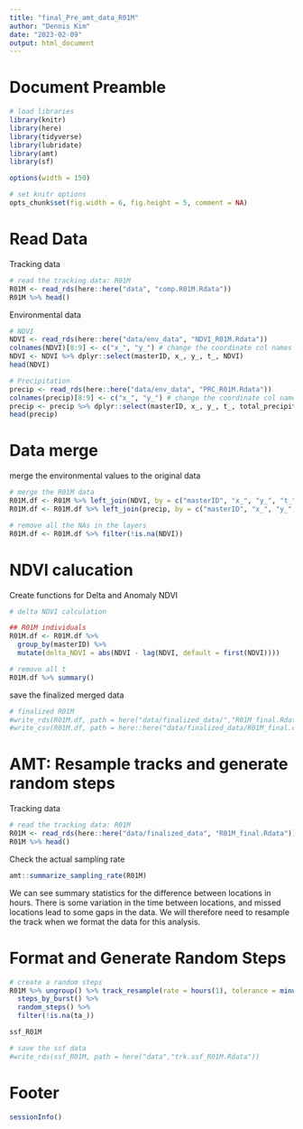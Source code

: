 ---
title: "final_Pre_amt_data_R01M"
author: "Dennis Kim"
date: "2023-02-09"
output: html_document
---

# Document Preamble 
```{r preamble, message=FALSE, warning=FALSE}
# load libraries
library(knitr)
library(here)
library(tidyverse)
library(lubridate)
library(amt)
library(sf)

options(width = 150)

# set knitr options 
opts_chunk$set(fig.width = 6, fig.height = 5, comment = NA)
```

# Read Data

Tracking data
```{r read data}
# read the tracking data: R01M
R01M <- read_rds(here::here("data", "comp.R01M.Rdata"))
R01M %>% head()
```

Environmental data 
```{r env layers}
# NDVI
NDVI <- read_rds(here::here("data/env_data", "NDVI_R01M.Rdata"))
colnames(NDVI)[8:9] <- c("x_", "y_") # change the coordinate col names to match with the original data
NDVI <- NDVI %>% dplyr::select(masterID, x_, y_, t_, NDVI)
head(NDVI)

# Precipitation
precip <- read_rds(here::here("data/env_data", "PRC_R01M.Rdata"))
colnames(precip)[8:9] <- c("x_", "y_") # change the coordinate col names to match with the original data
precip <- precip %>% dplyr::select(masterID, x_, y_, t_, total_precipitation)
head(precip)
```

# Data merge 

merge the environmental values to the original data
```{r data merge}
# merge the R01M data
R01M.df <- R01M %>% left_join(NDVI, by = c("masterID", "x_", "y_", "t_")) # NDVI 
R01M.df <- R01M.df %>% left_join(precip, by = c("masterID", "x_", "y_", "t_")) # total precipitation 

# remove all the NAs in the layers 
R01M.df <- R01M.df %>% filter(!is.na(NDVI))
```

# NDVI calucation

Create functions for Delta and Anomaly NDVI 
```{r delta ndvi}
# delta NDVI calculation

## R01M individuals
R01M.df <- R01M.df %>% 
  group_by(masterID) %>% 
  mutate(delta_NDVI = abs(NDVI - lag(NDVI, default = first(NDVI))))

# remove all t
R01M.df %>% summary()
```


save the finalized merged data 
```{r data save}
# finalized R01M 
#write_rds(R01M.df, path = here("data/finalized_data/","R01M_final.Rdata"))
#write_csv(R01M.df, path = here::here("data/finalized_data/R01M_final.csv"))
```

# AMT: Resample tracks and generate random steps

Tracking data
```{r read data}
# read the tracking data: R01M
R01M <- read_rds(here::here("data/finalized_data", "R01M_final.Rdata"))
R01M %>% head()
```

Check the actual sampling rate 
```{r sampling rate}
amt::summarize_sampling_rate(R01M)
```
We can see summary statistics for the difference between locations in hours. There is some variation in the time between locations, and missed locations lead to some gaps in the data. We will therefore need to resample the track when we format the data for this analysis.

# Format and Generate Random Steps 
```{r random steps}
# create a random steps 
R01M %>% ungroup() %>% track_resample(rate = hours(1), tolerance = minutes(30)) %>% 
  steps_by_burst() %>% 
  random_steps() %>% 
  filter(!is.na(ta_))

ssf_R01M

# save the ssf data
#write_rds(ssf_R01M, path = here("data","trk.ssf_R01M.Rdata"))
```

# Footer
```{r footer}
sessionInfo()
```